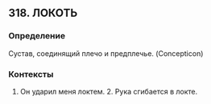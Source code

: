 ## 318. ЛОКОТЬ
### Определение
Сустав, соединящий плечо и предплечье. (Concepticon)

### Контексты
1. Он ударил меня локтем. 2. Рука сгибается в локте.

